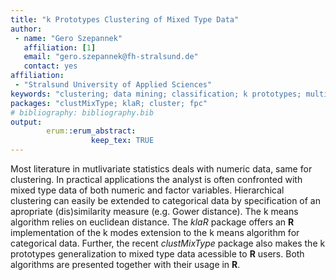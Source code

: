 ```yaml
---
title: "k Prototypes Clustering of Mixed Type Data"
author:
 - name: "Gero Szepannek"
   affiliation: [1]
   email: "gero.szepannek@fh-stralsund.de"
   contact: yes
affiliation:
 - "Stralsund University of Applied Sciences"
keywords: "clustering; data mining; classification; k prototypes; multivariate statistics"
packages: "clustMixType; klaR; cluster; fpc"
# bibliography: bibliography.bib
output:  
        erum::erum_abstract:
                  keep_tex: TRUE
---
```


Most literature in mutlivariate statistics deals with numeric data, same
for clustering. In practical applications the analyst is often
confronted with mixed type data of both numeric and factor variables.
Hierarchical clustering can easily be extended to categorical data by
specification of an apropriate (dis)similarity measure (e.g. Gower
distance). The k means algorithm relies on euclidean distance. The *klaR*
package offers an **R** implementation of the k modes extension to the k
means algorithm for categorical data. Further, the recent *clustMixType*
package also makes the k prototypes generalization to mixed type data acessible to **R** users. Both algorithms are presented
together with their usage in **R**.

<!--  -->
<!-- **References** -->
<!-- Z.Huang (1998): Extensions to the k-Means Algorithm for Clustering Large Data Sets with Categorical Variables, Data Mining and Knowledge Discovery 2, 283-304. -->
